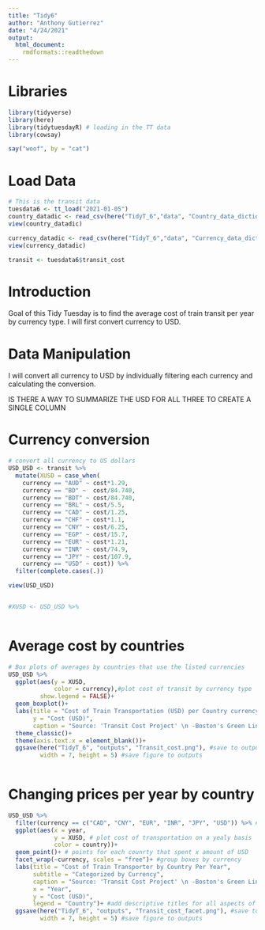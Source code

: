 ```yaml
---
title: "Tidy6"
author: "Anthony Gutierrez"
date: "4/24/2021"
output:
  html_document:
    rmdformats::readthedown
---
```



# Libraries 

```r
library(tidyverse)
library(here)
library(tidytuesdayR) # loading in the TT data
library(cowsay)
```


```r
say("woof", by = "cat")
```


# Load Data

```r
# This is the transit data
tuesdata6 <- tt_load("2021-01-05")
country_datadic <- read_csv(here("TidyT_6","data", "Country_data_dictionary.csv"))
view(country_datadic)

currency_datadic <- read_csv(here("TidyT_6","data", "Currency_data_dictionary.csv"))
view(currency_datadic)

transit <- tuesdata6$transit_cost

```


# Introduction 
Goal of this Tidy Tuesday is to find the average cost of train transit per year by currency type. I will first convert currency to USD. 


# Data Manipulation
I will convert all currency to USD by individually filtering each currency and calculating the conversion. 

############## IS THERE A WAY TO SUMMARIZE THE USD FOR ALL THREE TO CREATE A SINGLE COLUMN ############

# Currency conversion
```r
# convert all currency to US dollars 
USD_USD <- transit %>%
  mutate(XUSD = case_when(
    currency == "AUD" ~ cost*1.29,
    currency == "BD" ~  cost/84.740,
    currency == "BDT" ~ cost/84.740,
    currency == "BRL" ~ cost/5.5,
    currency == "CAD" ~ cost/1.25,
    currency == "CHF" ~ cost*1.1,
    currency == "CNY" ~ cost/6.25,
    currency == "EGP" ~ cost/15.7,
    currency == "EUR" ~ cost*1.21,
    currency == "INR" ~ cost/74.9,
    currency == "JPY" ~ cost/107.9,
    currency == "USD" ~ cost)) %>%
  filter(complete.cases(.)) 

view(USD_USD)


#XUSD <- USD_USD %>%
  

```



# Average cost by countries

```r

# Box plots of averages by countries that use the listed currencies
USD_USD %>%
  ggplot(aes(y = XUSD, 
             color = currency),#plot cost of transit by currency type
         show.legend = FALSE)+ 
  geom_boxplot()+
  labs(title = "Cost of Train Transportation (USD) per Country currency",
       y = "Cost (USD)",
       caption = "Source: 'Transit Cost Project' \n -Boston's Green Line")+ #add descriptive titles for all aspects of the figure 
  theme_classic()+
  theme(axis.text.x = element_blank())+
  ggsave(here("TidyT_6", "outputs", "Transit_cost.png"), #save to outputs
         width = 7, height = 5) #save figure to outputs
      
```




# Changing prices per year by country
```r
USD_USD %>%
  filter(currency == c("CAD", "CNY", "EUR", "INR", "JPY", "USD")) %>% #select for most frequently used currencies in this dataset
  ggplot(aes(x = year,
             y = XUSD, # plot cost of transportation on a yealy basis
             color = country))+ 
  geom_point()+ # points for each counrty that spent x amount of USD
  facet_wrap(~currency, scales = "free")+ #group boxes by currency 
  labs(title = "Cost of Train Transporter by Country Per Year",
       subtitle = "Categorized by Currency",
       caption = "Source: 'Transit Cost Project' \n -Boston's Green Line",
       x = "Year",
       y = "Cost (USD)",
       legend = "Country")+ #add descriptive titles for all aspects of the figure 
  ggsave(here("TidyT_6", "outputs", "Transit_cost_facet.png"), #save to outputs
         width = 7, height = 5) #save figure to outputs
```








